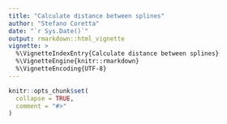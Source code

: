 ```yaml
---
title: "Calculate distance between splines"
author: "Stefano Coretta"
date: "`r Sys.Date()`"
output: rmarkdown::html_vignette
vignette: >
  %\VignetteIndexEntry{Calculate distance between splines}
  %\VignetteEngine{knitr::rmarkdown}
  %\VignetteEncoding{UTF-8}
---
```


```r
knitr::opts_chunk$set(
  collapse = TRUE,
  comment = "#>"
)
```

